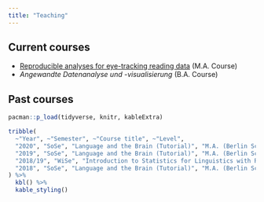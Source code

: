 ```yaml
---
title: "Teaching"
---
```


## Current courses

- [Reproducible analyses for eye-tracking reading data](https://daniela-palleschi.github.io/repo-eda/) (M.A. Course)
- *Angewandte Datenanalyse und -visualisierung* (B.A. Course)

## Past courses

```r
pacman::p_load(tidyverse, knitr, kableExtra)

tribble(
  ~"Year", ~"Semester", ~"Course title", ~"Level",
  "2020", "SoSe", "Language and the Brain (Tutorial)", "M.A. (Berlin School of Mind and Brain)",
  "2019", "SoSe", "Language and the Brain (Tutorial)", "M.A. (Berlin School of Mind and Brain)",
  "2018/19", "WiSe", "Introduction to Statistics for Linguistics with R and RStudio", "M.A.",
  "2018", "SoSe", "Language and the Brain (Tutorial)", "M.A. (Berlin School of Mind and Brain)"
) %>% 
  kbl() %>% 
  kable_styling()
```

